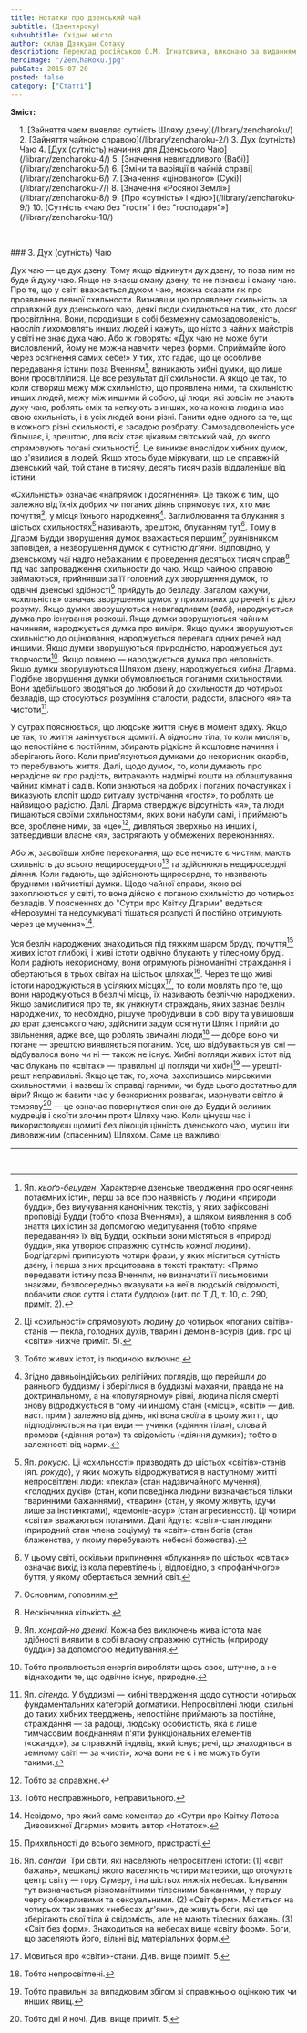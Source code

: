 ```yaml
---
title: Нотатки про дзенський чай
subtitle: (Дзентяроку)
subsubtitle: Східне місто
author: склав Дзякуан Сотаку
description: Переклад російською О.М. Ігнатовича, виконано за виданням «Тядо котен дзенсю» («Повна збірка класичних трактатів Шляху Чаю»)
heroImage: "/ZenChaRoku.jpg"
pubDate: 2015-07-20
posted: false
category: ["Статті"]
---
```


**Зміст:**
<section style="padding-left: 1rem;">
1. [Зайняття чаєм виявляє сутність Шляху дзену](/library/zencharoku/)
2. [Зайняття чайною справою](/library/zencharoku-2/)
3. Дух (сутність) Чаю
4. [Дух (сутність) начиння для Дзенського Чаю](/library/zencharoku-4/)
5. [Значення невигадливого (Вабі)](/library/zencharoku-5/)
6. [Зміни та варіяції в чайній справі](/library/zencharoku-6/)
7. [Значення «цінованого» (Сукі)](/library/zencharoku-7/)
8. [Значення «Росяної Землі»](/library/zencharoku-8/)
9. [Про «сутність» і «дію»](/library/zencharoku-9/)
10. [Сутність «чаю без "гостя" і без "господаря"»](/library/zencharoku-10/)
</section>

<p>&nbsp;</p>
### 3. Дух (сутність) Чаю

Дух чаю — це дух дзену. Тому якщо відкинути дух дзену, то поза ним не буде й духу чаю. Якщо не знаєш смаку дзену, то не пізнаєш і смаку чаю. Про те, що у світі вважається духом чаю, можна сказати як про проявлення певної схильности. Визнавши цю проявлену схильність за справжній дух дзенського чаю, деякі люди скидаються на тих, хто досяг просвітління. Вони, породивши в собі безмежну самозадоволеність, наосліп лихомовлять инших людей і кажуть, що ніхто з чайних майстрів у світі не знає духа чаю. Або ж говорять: «Дух чаю не може бути висловлений, йому не можна навчити через форми. Сприймайте його через осягнення самих себе!» У тих, хто гадає, що це особливе передавання істини поза Вченням[^1], виникають хибні думки, що лише вони просвітлілися. Це все результат дії схильности. А якщо це так, то коли створиш межу між схильністю, що проявлена ними, та схильністю инших людей, межу між иншими й собою, ці люди, які зовсім не знають духу чаю, роблять сміх та кепкують з инших, хоча кожна людина має свою схильність, і в усіх людей вони різні. Ганити одне одного за те, що в кожного різні схильності, є засадою розбрату. Самозадоволеність усе більшає, і, зрештою, для всіх стає цікавим світський чай, до якого спрямовують погані схильності[^2]. Це виникає внаслідок хибних думок, що з'явилися в людей. Якщо хтось буде міркувати, що це справжній дзенський чай, той стане в тисячу, десять тисяч разів віддаленіше від істини.

«Схильність» означає «напрямок і досягнення». Це також є тим, що залежно від їхніх добрих чи поганих діянь спрямовує тих, хто має почуття[^3], у місця їхнього народження[^4]. Заглиблювання та блукання в шістьох схильностях[^5] називають, зрештою, блуканням тут[^6]. Тому в Дгармі Будди зворушення думок вважається першим[^7] руйнівником заповідей, а незворушення думок є сутністю _дг'яни_. Відповідно, у дзенському чаї надто небажаним є проведення десятьох тисяч справ[^8] під час запровадження схильности до чаю. Якщо чайною справою займаються, прийнявши за її головний дух зворушення думок, то одвічні дзенські здібності[^9] прийдуть до безладу. Загалом кажучи, «схильність» означає зворушення думок у прихильних до речей і є дією розуму. Якщо думки зворушуються невигадливим (_вабі_), народжується думка про існування розкоші. Якщо думки зворушуються чайним начинням, народжується думка про виміри. Якщо думки зворушуються схильністю до оцінювання, народжується перевага одних речей над иншими. Якщо думки зворушуються природністю, народжується дух творчости[^10]. Якщо повнею — народжується думка про неповність. Якщо думки зворушуються Шляхом дзену, народжується хибна Дгарма. Подібне зворушення думки обумовлюється поганими схильностями. Вони здебільшого зводяться до любови й до схильности до чотирьох безладів, що стосуються розуміння сталости, радости, власного «я» та чистоти[^11].

У сутрах пояснюється, що людське життя існує в момент вдиху. Якщо це так, то життя закінчується щомиті. А відносно тіла, то коли мислять, що непостійне є постійним, збирають рідкісне й коштовне начиння і зберігають його. Коли прив'язуються думками до некорисних скарбів, то перебувають життя. Далі, щодо думок, то, коли думають про нерадісне як про радість, витрачають надмірні кошти на облаштування чайних кімнат і садів. Коли знаються на добрих і поганих почастунках і виказують клопіт щодо ритуалу зустрічання «гостя», то роблять це найвищою радістю. Далі. Дгарма стверджує відсутність «я», та люди пишаються своїми схильностями, яких вони набули самі, і приймають все, зроблене ними, за «це»[^12], дивляться зверхньо на инших і, затвердивши власне «я», застрягають у обмежених переконаннях.

Або ж, засвоївши хибне переконання, що все нечисте є чистим, мають схильність до всього нещиросердного[^13] та здійснюють нещиросердні діяння. Коли гадають, що здійснюють щиросердне, то називають брудними найчистіші думки. Щодо чайної справи, якою всі захоплюються у світі, то вона дійсно є поганою схильністю до чотирьох безладів. У поясненнях до "Сутри про Квітку Дгарми" ведеться: «Нерозумні та недоумкуваті тішаться розпусті й постійно отримують через це мучення»[^14].

Уся безліч народжених знаходиться під тяжким шаром бруду, почуття[^15] живих істот глибокі, і живі істоти одвічно блукають у тілесному бруді. Коли радіють некорисному, вони отримують різноманітні страждання і обертаються в трьох світах на шістьох шляхах[^16]. Через те що живі істоти народжуються в усіляких місцях[^17], то коли мовлять про те, що вони народжуються в безлічі місць, їх називають безліччю народжених. Якщо замислитися про те, як уникнути страждань, яких зазнає безліч народжених, то необхідно, рішуче пробудивши в собі віру та увійшовши до врат дзенського чаю, здійснити задум осягнути Шлях і прийти до звільнення, адже все, що роблять звичайні люди[^18] — добре воно чи погане — зрештою виявляється поганим. Усе, що відбувається уві сні — відбувалося воно чи ні — також не існує. Хибні погляди живих істот під час блукань по «світах» — правильні ці погляди чи хибні[^19] — урешті-решт неправильні. Якщо це так, то, хоча, захопившись мирськими схильностями, і назвеш їх справді гарними, чи буде цього достатньо для віри? Якщо ж бавити час у безкорисних розвагах, марнувати світло й темряву[^20] — це означає повернутися спиною до Будди й великих мудреців і скоїти злочин проти Шляху чаю. Коли цінуєш час і використовуєш щомиті без лінощів цінність дзенського чаю, мусиш іти дивовижним (спасенним) Шляхом. Саме це важливо!

---


[^1]: Яп. _кьоґо-бецуден_. Характерне дзенське твердження про осягнення потаємних істин, перш за все про наявність у людини «природи будди», без виучування канонічних текстів, у яких зафіксовані проповіді Будди (тобто «поза Вченням»), а шляхом виявлення в собі знаття цих істин за допомогою медитування (тобто «пряме передавання» їх від Будди, оскільки вони містяться в «природі будди», яка утворює справжню сутність кожної людини). Бодгідгармі приписують чотири фрази, у яких міститься сутність дзену, і перша з них процитована в тексті трактату: «Прямо передавати істину поза Вченням, не визначати її письмовими знаками, безпосередньо вказувати на неї в людській свідомості, побачити своє суття і стати буддою» (цит. по Т Д, т. 10, с. 290, приміт. 2).

[^2]: Ці «схильності» спрямовують людину до чотирьох «поганих світів»-станів — пекла, голодних духів, тварин і демонів-асурів (див. про ці «світи» нижче приміт. 5).

[^3]: Тобто живих істот, із людиною включно.

[^4]: Згідно давньоіндійських релігійних поглядів, що перейшли до раннього буддизму і зберіглися в буддизмі махаяни, правда не на доктринальному, а на «популярному» рівні, людина після смерті знову відроджується в тому чи иншому стані («місці», «світі» — див. наст. прим.) залежно від діянь, які вона скоїла в цьому житті, що підподіляються на три види — учинки («діяння тіла»), слова й промови («діяння рота») та свідомість («діяння думки»); тобто в залежності від карми.

[^5]: Яп. _рокусю_. Ці «схильності» призводять до шістьох «світів»-станів (яп. _рокудо_), у яких можуть відроджуватися в наступному житті непросвітлені люди: «пекла» (стан надзвичайного мучення), «голодних духів» (стан, коли поведінка людини визначається тільки тваринними бажаннями), «тварин» (стан, у якому живуть, ідучи лише за інстинктами), «демонів-асур» (стан агресивності). Ці чотири «світи» вважаються поганими. Далі йдуть: «світ»-стан людини (природний стан члена соціуму) та «світ»-стан богів (стан блаженства, у якому перебувають небесні божества).

[^6]: У цьому світі, оскільки припинення «блукання» по шістьох «світах» означає вихід із кола перевтілень і, відповідно, з «профанічного» буття, у якому обертається земний світ.

[^7]: Основним, головним.

[^8]: Нескінченна кількість.

[^9]: Яп. _хонрай-но дзенкі_. Кожна без виключень жива істота має здібності виявити в собі власну справжню сутність («природу будди») за допомогою медитування.

[^10]: Тобто проявлюється енергія виробляти щось своє, штучне, а не віднаходити те, що одвічно існує, природне.

[^11]: Яп. _сітендо_. У буддизмі — хибні твердження щодо сутности чотирьох фундаментальних категорій догматики. Непросвітлені люди, схильні до таких хибних тверджень, непостійне приймають за постійне, страждання — за радощі, людську особистість, яка є лише тимчасовим поєднанням п'яти функціональних елементів («скандх»), за справжній індивід, який існує; речі, що знаходяться в земному світі — за «чисті», хоча вони не є і не можуть бути такими.

[^12]: Тобто за справжнє.

[^13]: Тобто несправжнього, неправильного.

[^14]: Невідомо, про який саме коментар до «Сутри про Квітку Лотоса Дивовижної Дгарми» мовить автор «Нотаток».

[^15]: Прихильності до всього земного, пристрасті.

[^16]: Яп. _сангай_. Три світи, які населяють непросвітлені істоти: (1) «світ бажань», мешканці якого населяють чотири материки, що оточують центр світу — гору Сумеру, і на шістьох нижніх небесах. Існування тут визначається різноманітними тілесними бажаннями, у першу чергу обжерливими та сексуальними. (2) «Світ форм». Міститься на чотирьох так званих «небесах дг'яни», де живуть боги, які ще зберігають свої тіла й свідомість, але не мають тілесних бажань. (3) «Світ без форм». Знаходиться на небесах вище «світу форм». Боги, що заселяють його, вільні від матеріальних форм.

[^17]: Мовиться про «світи»-стани. Див. вище приміт. 5.

[^18]: Тобто непросвітлені.

[^19]: Тобто правильні за випадковим збігом зі справжньою оцінкою тих чи инших явищ.

[^20]: Тобто дні й ночі. Див. вище приміт. 5.

<p>&nbsp;</p>